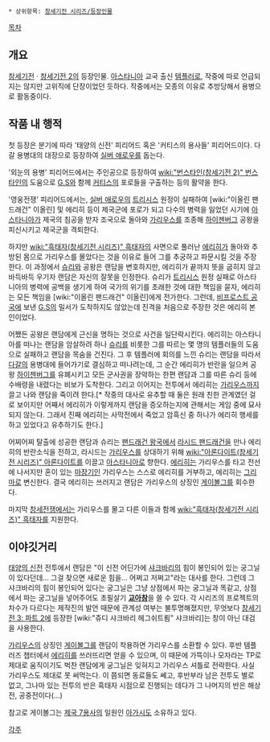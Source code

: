  * 상위항목: [[창세기전 시리즈/등장인물]]

[[목차]]

== 개요 ==
[[창세기전]] · [[창세기전 2]]의 등장인물. [[아스타니아]] 교국 출신 [[템플러]]로, 작중에 따로 언급되지는 않지만 고위직에 단장이었던 듯하다. 작중에서는 모종의 이유로 추방당해서 용병으로 활동중이다.

== 작품 내 행적 ==
첫 등장은 분기에 따라 '태양의 신전' 피리어드 혹은 '커티스의 용사들' 피리어드이다. 다갈 용병대의 대장으로 등장하여 [[실버 애로우]]를 돕는다.

'외눈의 용병' 피리어드에서는 주인공으로 등장하여 [[wiki:"번스타인(창세기전 2)" 번스타인]]의 도움으로 [[G.S]]와 함께 [[커티스]]의 포로들을 구출하는 등의 활약을 한다.

'영웅전쟁' 피리어드에서는, [[실버 애로우]]의 [[트리시스]] 원정이 실패하여 [wiki:"이올린 팬드래건" 이올린] 및 에리히 등이 제국군에 포로가 되고 다수의 병력을 잃었던 시기에 [[아스타니아]]가 제국의 침공을 받자 조국으로 돌아와 [[가리우스]]를 조종해 [[하이젠버그]] 공왕을 피신시키고 제국군을 격퇴한다.

하지만 [[wiki:"흑태자(창세기전 시리즈)" 흑태자]]의 사면으로 풀러난 [[에리히]]가 돌아와 추방된 몸으로 가리우스를 몰았다는 것을 이유로 들어 그를 추궁하고 파문시킬 것을 주장한다. 이 과정에서 [[슈리]]와 공왕은 랜담을 변호하지만, 에리히가 끝까지 뜻을 굽히지 않고 바득바득 우기자 랜담은 자신의 잘못을 인정한다. 슈리가 [[트리시스]] 원정 실패로 아스타니아의 병력에 공백을 생기게 하여 국가의 위기를 초래한 것에 대한 책임을 묻자, 에리히는 모든 책임을 [wiki:"이올린 팬드래건" 이올린]에게 전가한다. 그런데, [[비프로스트 공국]]에 보낸 [[G.S]]의 밀서가 도착하지도 않았는데 진격을 처음으로 주장한 것은 에리히 본인이었다.

어쨌든 공왕은 랜담에게 근신을 명하는 것으로 사건을 일단락시킨다. 에리히는 아스타니아를 떠나는 랜담을 암살하려 하나 [[슈리]]를 비롯한 그를 따르는 몇 명의 템플러들의 도움으로 실패하고 랜담을 목숨을 건진다. 그 후 템플러에 회의를 느낀 슈리는 랜담을 따라서 [[다갈]]의 용병대에 들어가기로 결심하고 떠나려는데, 그 순간 에리히가 반란을 일으켜 공왕 [[하이젠버그]]를 유폐시키고 모든 군사권을 장악하는 한편 랜담과 그를 따른 슈리 등에 수배령을 내렸다는 비보가 도착한다. 그리고 이어지는 전투에서 에리히는 [[가리우스]]까지 끌고 나와 랜담을 죽이려 한다.[* 작중의 대사로 유추할 때 둘은 원래 친한 관계였던 걸로 보이지만 어째서 에리히가 이렇게까지 랜담을 증오하는지에 관해서는 게임 중에 묘사되지 않는다. 그래서 진째 에리히는 사막전에서 죽었고 암흑신 중 하나가 에리히 행세를 하고 있었다고 유추하기도 한다.]

어찌어찌 탈출에 성공한 랜담과 슈리는 [[팬드래건 왕국]]에서 [[라시드 팬드래건]]을 만나 에리히의 반란소식을 전하고, 라시드는 [[가리우스]]를 상대하기 위해 [[wiki:"아론다이트(창세기전 시리즈)" 아론다이트]]를 이끌고 [[아스타니아]]로 향한다. [[에리히]]는 가리우스를 타고 전선에 나서지만 혼이 있는 [[마장기]]인 가리우스는 스스로 에리히를 거부하고, 에리히는 [[그리마]]로 변신한다. 결국 에리히는 쓰러지고 랜담은 가리우스의 상징인 [[게이볼그]]를 회수한다.

마지막 [[창세전쟁]]에서는 가리우스를 몰고 다른 이들과 함께 [[wiki:"흑태자(창세기전 시리즈)" 흑태자]]를 지원한다.

== 이야깃거리 ==
[[태양의 신전]] 전투에서 랜담은 "이 신전 어딘가에 [[샤크바리]]의 힘이 봉인되어 있는 궁그닐이 있다던데... 그걸 찾으면 새로운 힘을... 어쩌고 저쩌고"라는 대사를 한다. 그런데 그 샤크바리의 힘이 봉인되어 있다는 궁그닐은 그냥 상점에서 파는 궁그닐과 똑같고, 상점에서 파는 궁그닐을 넣어주어도 초필살기 '''[[교아참]]'''을 쓸 수 있다. 각 시리즈의 프로젝트의 차수가 다르다는 제작진의 발언 때문에 관계성 여부는 불투명해졌지만, 무엇보다 [[창세기전 3: 파트 2]]에 등장한 [wiki:"쥬디 샤크바리 헤그쉬트룀" 샤크바리]는 창이 아닌 대검을 사용한다.

[[가리우스]]의 상징인 [[게이볼그]]를 랜담이 착용하면 가리우스를 소환할 수 있다. 후반 템플러즈 챕터에서 [[에리히]]를 쓰러뜨리면 얻을 수 있으며, 이 때문에 가뜩이나 모자라는 TP로 제대로 움직이기도 벅찬 랜담에게 궁그닐은 잊혀지고 가리우스 셔틀로 전락한다. 사실 가리우스도 제대로 못 써먹는다. 이 쯤되면 동료들도 쎄고, 후반부라 남은 전투도 별로 없고, 그나마 있는 전투의 반은 흑태자 시점으로 진행되는 데다가 그 나머지의 반은 해상전, 공중전이다(...) 

참고로 게이볼그는 [[제국 7용사]]의 일원인 [[아가시]]도 소유하고 있다.

[[각주]]

